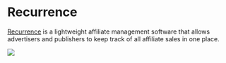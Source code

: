 
# Recurrence

[Recurrence](https://recurrence.app) is a lightweight affiliate management software that allows advertisers and publishers to keep track of all affiliate sales in one place.

<Bleed>
  <Image src="/demo.png" width={1821} height={1386} layout="intrinsic" />
</Bleed>